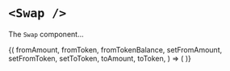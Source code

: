 
# `<Swap />`

The `Swap` component...

<App>
  <SwapContainer>
    {(
      fromAmount,
      fromToken,
      fromTokenBalance,
      setFromAmount,
      setFromToken,
      setToToken,
      toAmount,
      toToken,
    ) => (
      <Swap
        fromAmount={fromAmount}
        fromToken={fromToken}
        fromTokenBalance={fromTokenBalance}
        setFromAmount={setFromAmount}
        setFromToken={setFromToken}
        setToToken={setToToken}
        swappableTokens={[
          {
            name: 'Ethereum',
            address: '',
            symbol: 'ETH',
            decimals: 18,
            image: 'https://wallet-api-production.s3.amazonaws.com/uploads/tokens/eth_288.png',
            chainId: 8453,
          },
          {
            name: 'USDC',
            address: '0x833589fcd6edb6e08f4c7c32d4f71b54bda02913',
            symbol: 'USDC',
            decimals: 6,
            image:
              'https://d3r81g40ycuhqg.cloudfront.net/wallet/wais/44/2b/442b80bd16af0c0d9b22e03a16753823fe826e5bfd457292b55fa0ba8c1ba213-ZWUzYjJmZGUtMDYxNy00NDcyLTg0NjQtMWI4OGEwYjBiODE2',
            chainId: 8453,
          },
          {
            name: 'Dai',
            address: '0x50c5725949a6f0c72e6c4a641f24049a917db0cb',
            symbol: 'DAI',
            decimals: 18,
            image:
              'https://d3r81g40ycuhqg.cloudfront.net/wallet/wais/d0/d7/d0d7784975771dbbac9a22c8c0c12928cc6f658cbcf2bbbf7c909f0fa2426dec-NmU4ZWViMDItOTQyYy00Yjk5LTkzODUtNGJlZmJiMTUxOTgy',
            chainId: 8453,
          },
        ]}
        toAmount={toAmount}
        toToken={toToken}
      />
    )}
  </SwapContainer>
</App>
